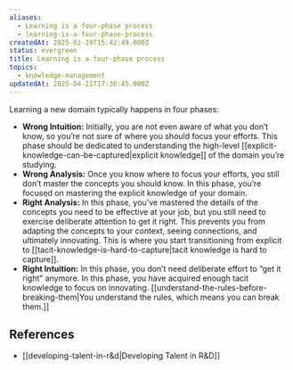 ```yaml
---
aliases:
  - Learning is a four-phase process
  - learning-is-a-four-phase-process
createdAt: 2025-01-19T15:42:49.000Z
status: evergreen
title: Learning is a four-phase process
topics:
  - knowledge-management
updatedAt: 2025-04-21T17:30:45.000Z
---
```

Learning a new domain typically happens in four phases:

- **Wrong Intuition:** Initially, you are not even aware of what you don’t know, so you’re not sure of where you should focus your efforts. This phase should be dedicated to understanding the high-level [[explicit-knowledge-can-be-captured|explicit knowledge]] of the domain you’re studying.
- **Wrong Analysis:** Once you know where to focus your efforts, you still don’t master the concepts you should know. In this phase, you’re focused on mastering the explicit knowledge of your domain.
- **Right Analysis:** In this phase, you’ve mastered the details of the concepts you need to be effective at your job, but you still need to exercise deliberate attention to get it right. This prevents you from adapting the concepts to your context, seeing connections, and ultimately innovating. This is where you start transitioning from explicit to [[tacit-knowledge-is-hard-to-capture|tacit knowledge is hard to capture]].
- **Right Intuition:** In this phase, you don’t need deliberate effort to “get it right” anymore. In this phase, you have acquired enough tacit knowledge to focus on innovating. [[understand-the-rules-before-breaking-them|You understand the rules, which means you can break them.]]

## References

- [[developing-talent-in-r&d|Developing Talent in R&D]]
